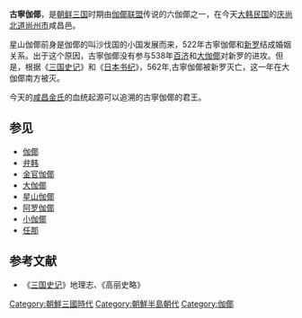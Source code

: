 {{Infobox Korean name|
hangul=고령가야|
hanja=古寧[[wikt:加|加]][[wikt:耶|耶]]、古寧[[wikt:伽|伽]][[wikt:倻|倻]]、古寧伽耶|
rr=Goryeong Gaya|
mr=Koryŏng Kaya
}}
'''古寧伽倻'''，是[[朝鲜三国|朝鲜三国]]时期由[[伽倻联盟|伽倻联盟]]传说的六伽倻之一，在今天[[大韩民国|大韩民国]]的[[庆尚北道|庆尚北道]][[尚州市|尚州市]]咸昌邑。

星山伽倻前身是伽倻的叫沙伐国的小国发展而来，522年古寧伽倻和[[新罗|新罗]]结成婚姻关系。出于这个原因，古寧伽倻没有参与538年[[百济|百济]]和[[大伽倻|大伽倻]]对新罗的进攻。但是，根据《[[三国史记|三国史记]]》和《[[日本书纪|日本书纪]]》，562年,古寧伽倻被新罗灭亡，这一年在大伽倻南方被灭。

今天的[[咸昌金氏|咸昌金氏]]的血统起源可以追溯的古寧伽倻的君王。

==参见==
*[[伽倻|伽倻]]
*[[弁韩|弁韩]]
*[[金官伽倻|金官伽倻]]
*[[大伽倻|大伽倻]]
*[[星山伽倻|星山伽倻]]
*[[阿罗伽倻|阿罗伽倻]]
*[[小伽倻|小伽倻]]
*[[任那|任那]]

==参考文献==
*《[[三国史记|三国史记]]》地理志、《高丽史略》

[[Category:朝鮮三國時代|Category:朝鮮三國時代]]
[[Category:朝鮮半島朝代|Category:朝鮮半島朝代]]
[[Category:伽倻|Category:伽倻]]